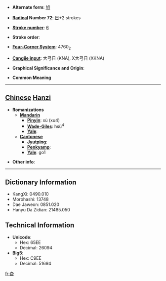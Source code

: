 * '''Alternate form''': [[旭]]

* '''[[Wiktionary:Chinese radical index| Radical]] Number 72''': [[Wiktionary:Chinese radical index 日|日]]+2 strokes

* '''[[Wiktionary:Chinese total strokes index|Stroke number]]''': [[Wiktionary:Chinese total strokes index 6|6]]

* '''Stroke order''': 

* '''[[Wiktionary:Chinese four corner index|Four-Corner System]]''': 4760<sub>2</sub>

* '''[[Wiktionary:Chinese Cangjie index|Cangjie input]]''': 大弓日 (KNA), X大弓日 (XKNA)

* '''Graphical Significance and Origin''': 

* '''Common Meaning'''

----

== [[Chinese]] [[Hanzi]] ==

* '''Romanizations'''
** '''[[Mandarin]]'''
*** '''[[Pinyin]]''': xù (xu4)
*** '''[[Wade-Giles]]''': hsü<sup>4</sup>
*** '''[[Yale]]''': 
** '''[[Cantonese]]'''
*** '''[[Jyutping]]''':
*** '''[[Penkyamp]]''': 
*** '''[[Yale]]''': go1

* '''Other info''': 

----

== Dictionary Information ==

* KangXi: 0490.010
* Morohashi: 13748
* Dae Jaweon: 0851.020
* Hanyu Da Zidian: 21485.050

== Technical Information ==

* '''Unicode''':
** Hex: 65EE
** Decimal: 26094
* '''Big5''':
** Hex: C9EE
** Decimal: 51694

[[fr:旮]]